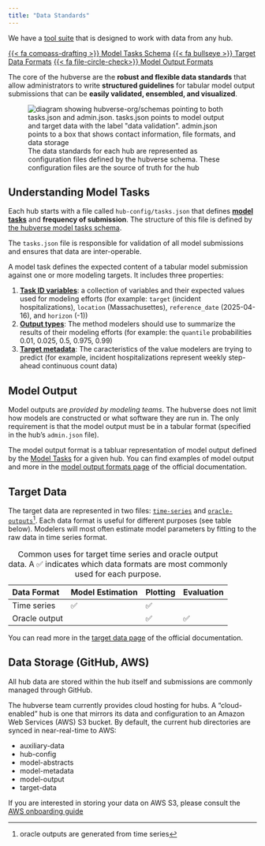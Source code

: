 ```yaml
---
title: "Data Standards"
---
```


:::{.callout-tip}

We have a [tool suite](software.qmd) that is designed to work with data from any
hub.

:::

[{{< fa compass-drafting >}} Model Tasks Schema](https://docs.hubverse.io/en/latest/user-guide/hub-config.html#model-tasks-schema){.btn .btn-outline-dark .ms-auto}
[{{< fa bullseye >}} Target Data Formats](https://docs.hubverse.io/en/latest/user-guide/target-data.html){.btn .btn-outline-dark .ms-auto}
[{{< fa file-circle-check>}} Model Output Formats](https://docs.hubverse.io/en/latest/user-guide/model-output.html){.btn .btn-outline-dark .ms-auto}

The core of the hubverse are the **robust and flexible data standards** that
allow administrators to write **structured guidelines** for tabular model
output submissions that can be **easily validated, ensembled, and visualized**.


![The data standards for each hub are represented as configuration files defined by the hubverse schema. These configuration files are the source of truth for the hub](/includes/img/hub-data-config.png){alt='diagram showing hubverse-org/schemas pointing to both tasks.json and admin.json. tasks.json points to model output and target data with the label "data validation". admin.json points to a box that shows contact information, file formats, and data storage'}

## Understanding Model Tasks

Each hub starts with a file called `hub-config/tasks.json` that defines [**model tasks**](https://docs.hubverse.io/en/latest/user-guide/tasks.html) and **frequency of submission**. The structure of this file is defined by [the hubverse model tasks schema](https://docs.hubverse.io/en/latest/user-guide/dashboards.html).

The `tasks.json` file is responsible for validation of all model submissions
and ensures that data are inter-operable.

A model task defines the expected content of a
tabular model submission against one or more modeling targets. It includes
three properties:

1. [**Task ID
   variables**](https://docs.hubverse.io/en/latest/user-guide/tasks.html#usage-of-task-id-variables):
   a collection of variables and their expected values used for modeling
   efforts (for example: `target` (incident hospitalizations), `location`
   (Massachusettes), `reference_date` (2025-04-16), and `horizon` (-1))
2. [**Output
   types**](https://docs.hubverse.io/en/latest/user-guide/tasks.html#output-types):
   The method modelers should use to summarize the results of their modeling
   efforts (for example: the `quantile` probabilities 0.01, 0.025, 0.5, 0.975, 0.99)
3. [**Target
   metadata**](https://docs.hubverse.io/en/latest/user-guide/tasks.html#target-metadata):
   The caracteristics of the value modelers are trying to predict (for example,
   incident hospitalizations represent weekly step-ahead continuous count data)

## Model Output

Model outputs are _provided by modeling teams_. The hubverse does not limit how
models are constructed or what software they are run in. The only requirement is
that the model output must be in a tabular format (specified in the hub's
`admin.json` file).

The model output format is a tabluar representation of model output defined by
the [Model Tasks](#model-tasks) for a given hub. You can find examples of model
output and more in the [model output formats
page](https://docs.hubverse.io/en/latest/user-guide/model-output.html) of the
official documentation.

## Target Data

The target data are represented in two files: [`time-series`](https://docs.hubverse.io/en/latest/user-guide/target-data.html#time-series) and
[`oracle-outputs`](https://docs.hubverse.io/en/latest/user-guide/target-data.html#oracle-output)[^1]. Each data format is
useful for different purposes (see table below). Modelers will most often
estimate model parameters by fitting to the raw data in time series format.

| Data Format   | Model Estimation | Plotting | Evaluation |
|:--------------|:-----------------|:---------|:-----------|
| Time series   | ✅               | ✅       |            |
| Oracle output |                  | ✅       | ✅         |
: Common uses for target time series and oracle output data. A ✅
indicates which data formats are most commonly used for each purpose.

You can read more in the [target data page](https://docs.hubverse.io/en/latest/user-guide/target-data.html) of the official documentation.

[^1]: oracle outputs are generated from time series

## Data Storage (GitHub, AWS)

All hub data are stored within the hub itself and submissions are commonly
managed through GitHub.

The hubverse team currently provides cloud hosting for hubs. A "cloud-enabled"
hub is one that mirrors its data and configuration to an Amazon Web Services
(AWS) S3 bucket. By default, the current hub directories are synced in
near-real-time to AWS:

- auxiliary-data
- hub-config
- model-abstracts
- model-metadata
- model-output
- target-data

If you are interested in storing your data on AWS S3, please consult the [AWS
onboarding
guide](https://docs.hubverse.io/en/latest/developer/cloud-onboarding.html)
